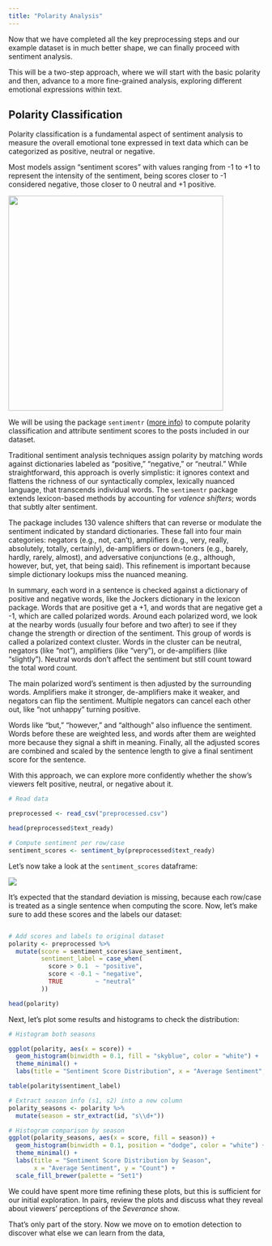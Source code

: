 ```yaml
---
title: "Polarity Analysis"
---
```


Now that we have completed all the key preprocessing steps and our example dataset is in much better shape, we can finally proceed with sentiment analysis.

This will be a two-step approach, where we will start with the basic polarity and then, advance to a more fine-grained analysis, exploring different emotional expressions within text.

## Polarity Classification

Polarity classification is a fundamental aspect of sentiment analysis to measure the overall emotional tone expressed in text data which can be categorized as positive, neutral or negative.

Most models assign "sentiment scores" with values ranging from -1 to +1 to represent the intensity of the sentiment, being scores closer to -1 considered negative, those closer to 0 neutral and +1 positive.

![](images/polarity.jpg){width="424"}

We will be using the package `sentimentr` ([more info](https://cran.r-project.org/web/packages/sentimentr/sentimentr.pdf)) to compute polarity classification and attribute sentiment scores to the posts included in our dataset.

Traditional sentiment analysis techniques assign polarity by matching words against dictionaries labeled as “positive,” “negative,” or “neutral.” While straightforward, this approach is overly simplistic: it ignores context and flattens the richness of our syntactically complex, lexically nuanced language, that transcends individual words. The `sentimentr` package extends lexicon-based methods by accounting for *valence shifters*; words that subtly alter sentiment.

The package includes 130 valence shifters that can reverse or modulate the sentiment indicated by standard dictionaries. These fall into four main categories: negators (e.g., not, can’t), amplifiers (e.g., very, really, absolutely, totally, certainly), de-amplifiers or down-toners (e.g., barely, hardly, rarely, almost), and adversative conjunctions (e.g., although, however, but, yet, that being said). This refinement is important because simple dictionary lookups miss the nuanced meaning.

In summary, each word in a sentence is checked against a dictionary of positive and negative words, like the Jockers dictionary in the lexicon package. Words that are positive get a +1, and words that are negative get a -1, which are called polarized words. Around each polarized word, we look at the nearby words (usually four before and two after) to see if they change the strength or direction of the sentiment. This group of words is called a polarized context cluster. Words in the cluster can be neutral, negators (like "not"), amplifiers (like "very"), or de-amplifiers (like "slightly"). Neutral words don’t affect the sentiment but still count toward the total word count.

The main polarized word’s sentiment is then adjusted by the surrounding words. Amplifiers make it stronger, de-amplifiers make it weaker, and negators can flip the sentiment. Multiple negators can cancel each other out, like “not unhappy” turning positive.

Words like “but,” “however,” and “although” also influence the sentiment. Words before these are weighted less, and words after them are weighted more because they signal a shift in meaning. Finally, all the adjusted scores are combined and scaled by the sentence length to give a final sentiment score for the sentence.

With this approach, we can explore more confidently whether the show’s viewers felt positive, neutral, or negative about it.

``` r
# Read data

preprocessed <- read_csv("preprocessed.csv")

head(preprocessed$text_ready)

# Compute sentiment per row/case
sentiment_scores <- sentiment_by(preprocessed$text_ready)
```

Let's now take a look at the `sentiment_scores` dataframe:

![](images/sentiment-scores.png)

It’s expected that the standard deviation is missing, because each row/case is treated as a single sentence when computing the score. Now, let's make sure to add these scores and the labels our dataset:

``` r

# Add scores and labels to original dataset
polarity <- preprocessed %>%
  mutate(score = sentiment_scores$ave_sentiment,
         sentiment_label = case_when(
           score > 0.1  ~ "positive",
           score < -0.1 ~ "negative",
           TRUE         ~ "neutral"
         ))

head(polarity)
```

Next, let's plot some results and histograms to check the distribution:

``` r
# Histogram both seasons

ggplot(polarity, aes(x = score)) +
  geom_histogram(binwidth = 0.1, fill = "skyblue", color = "white") +
  theme_minimal() +
  labs(title = "Sentiment Score Distribution", x = "Average Sentiment", y = "Count")

table(polarity$sentiment_label)

# Extract season info (s1, s2) into a new column
polarity_seasons <- polarity %>%
  mutate(season = str_extract(id, "s\\d+"))

# Histogram comparison by season
ggplot(polarity_seasons, aes(x = score, fill = season)) +
  geom_histogram(binwidth = 0.1, position = "dodge", color = "white") +
  theme_minimal() +
  labs(title = "Sentiment Score Distribution by Season", 
       x = "Average Sentiment", y = "Count") +
  scale_fill_brewer(palette = "Set1")
```

We could have spent more time refining these plots, but this is sufficient for our initial exploration. In pairs, review the plots and discuss what they reveal about viewers’ perceptions of the *Severance* show.

That’s only part of the story. Now we move on to emotion detection to discover what else we can learn from the data,
